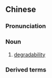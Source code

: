 ==Chinese==
{{zh-forms|type=21}}

===Pronunciation===
{{zh-pron
|m=jiàngjiěxìng
|cat=n
}}

===Noun===
{{zh-noun}}

# [[degradability]]

===Derived terms===
{{zh-der|生物降解性}}